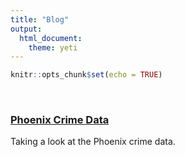 ```yaml
---
title: "Blog"
output: 
  html_document:
    theme: yeti
---
```


```r
knitr::opts_chunk$set(echo = TRUE)
```
<br>

### [Phoenix Crime Data]()

Taking a look at the Phoenix crime data.

<br>


